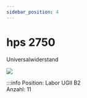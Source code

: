 ```yaml
---
sidebar_position: 4
---
```


# hps 2750
Universalwiderstand

[![](/image/labore/b2/hps_universalwiderstand_2750_min.jpg)](/image/labore/b2/hps_universalwiderstand_2750.jpg)


:::info
Position:   Labor UGII B2\
Anzahl:     11